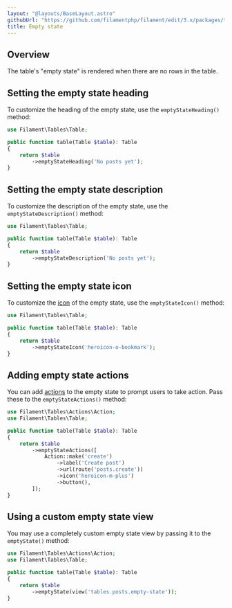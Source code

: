 ```yaml
---
layout: "@layouts/BaseLayout.astro"
githubUrl: "https://github.com/filamentphp/filament/edit/3.x/packages/tables/docs/09-empty-state.md"
title: Empty state
---
```


## Overview

The table's "empty state" is rendered when there are no rows in the table.

## Setting the empty state heading

To customize the heading of the empty state, use the `emptyStateHeading()` method:

```php
use Filament\Tables\Table;

public function table(Table $table): Table
{
    return $table
        ->emptyStateHeading('No posts yet');
}
```

## Setting the empty state description

To customize the description of the empty state, use the `emptyStateDescription()` method:

```php
use Filament\Tables\Table;

public function table(Table $table): Table
{
    return $table
        ->emptyStateDescription('No posts yet');
}
```

## Setting the empty state icon

To customize the [icon](https://blade-ui-kit.com/blade-icons?set=1#search) of the empty state, use the `emptyStateIcon()` method:

```php
use Filament\Tables\Table;

public function table(Table $table): Table
{
    return $table
        ->emptyStateIcon('heroicon-o-bookmark');
}
```

## Adding empty state actions

You can add [actions](actions) to the empty state to prompt users to take action. Pass these to the `emptyStateActions()` method:

```php
use Filament\Tables\Actions\Action;
use Filament\Tables\Table;

public function table(Table $table): Table
{
    return $table
        ->emptyStateActions([
            Action::make('create')
                ->label('Create post')
                ->url(route('posts.create'))
                ->icon('heroicon-m-plus')
                ->button(),
        ]);
}
```

## Using a custom empty state view

You may use a completely custom empty state view by passing it to the `emptyState()` method:

```php
use Filament\Tables\Actions\Action;
use Filament\Tables\Table;

public function table(Table $table): Table
{
    return $table
        ->emptyState(view('tables.posts.empty-state'));
}
```
